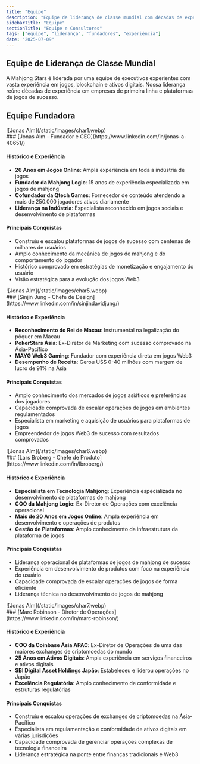 ```yaml
---
title: "Equipe"
description: "Equipe de liderança de classe mundial com décadas de experiência em jogos, blockchain e finanças"
sidebarTitle: "Equipe"
sectionTitle: "Equipe e Consultores"
tags: ["equipe", "liderança", "fundadores", "experiência"]
date: "2025-07-09"
---
```


## Equipe de Liderança de Classe Mundial

A Mahjong Stars é liderada por uma equipe de executivos experientes com vasta experiência em jogos, blockchain e ativos digitais. Nossa liderança reúne décadas de experiência em empresas de primeira linha e plataformas de jogos de sucesso.

## Equipe Fundadora


<div className='flex gap-4 items-center'>
<div className='aspect-square size-11'>
![Jonas Alm](/static/images/char1.webp)
</div>
### [Jonas Alm - Fundador e CEO](https://www.linkedin.com/in/jonas-a-40651/)
</div>

#### Histórico e Experiência
- **26 Anos em Jogos Online**: Ampla experiência em toda a indústria de jogos
- **Fundador da Mahjong Logic**: 15 anos de experiência especializada em jogos de mahjong
- **Cofundador da Qtech Games**: Fornecedor de conteúdo atendendo a mais de 250.000 jogadores ativos diariamente
- **Liderança na Indústria**: Especialista reconhecido em jogos sociais e desenvolvimento de plataformas

#### Principais Conquistas
- Construiu e escalou plataformas de jogos de sucesso com centenas de milhares de usuários
- Amplo conhecimento da mecânica de jogos de mahjong e do comportamento do jogador
- Histórico comprovado em estratégias de monetização e engajamento do usuário
- Visão estratégica para a evolução dos jogos Web3


<div className='flex gap-4 items-center'>
<div className='aspect-square size-11'>
![Jonas Alm](/static/images/char5.webp)
</div>
### [Sinjin Jung - Chefe de Design](https://www.linkedin.com/in/sinjindavidjung/)
</div>


#### Histórico e Experiência
- **Reconhecimento do Rei de Macau**: Instrumental na legalização do pôquer em Macau
- **PokerStars Ásia**: Ex-Diretor de Marketing com sucesso comprovado na Ásia-Pacífico
- **MAYG Web3 Gaming**: Fundador com experiência direta em jogos Web3
- **Desempenho de Receita**: Gerou US$ 0-40 milhões com margem de lucro de 91% na Ásia

#### Principais Conquistas
- Amplo conhecimento dos mercados de jogos asiáticos e preferências dos jogadores
- Capacidade comprovada de escalar operações de jogos em ambientes regulamentados
- Especialista em marketing e aquisição de usuários para plataformas de jogos
- Empreendedor de jogos Web3 de sucesso com resultados comprovados

<div className='flex gap-4 items-center'>
<div className='aspect-square size-11'>
![Jonas Alm](/static/images/char6.webp)
</div>
### [Lars Broberg - Chefe de Produto](https://www.linkedin.com/in/lbroberg/)
</div>

#### Histórico e Experiência
- **Especialista em Tecnologia Mahjong**: Experiência especializada no desenvolvimento de plataformas de mahjong
- **COO da Mahjong Logic**: Ex-Diretor de Operações com excelência operacional
- **Mais de 20 Anos em Jogos Online**: Ampla experiência em desenvolvimento e operações de produtos
- **Gestão de Plataformas**: Amplo conhecimento da infraestrutura da plataforma de jogos

#### Principais Conquistas
- Liderança operacional de plataformas de jogos de mahjong de sucesso
- Experiência em desenvolvimento de produtos com foco na experiência do usuário
- Capacidade comprovada de escalar operações de jogos de forma eficiente
- Liderança técnica no desenvolvimento de jogos de mahjong

<div className='flex gap-4 items-center'>
<div className='aspect-square size-11'>
![Jonas Alm](/static/images/char7.webp)
</div>
### [Marc Robinson - Diretor de Operações](https://www.linkedin.com/in/marc-robinson/)
</div>

#### Histórico e Experiência
- **COO da Coinbase Ásia APAC**: Ex-Diretor de Operações de uma das maiores exchanges de criptomoedas do mundo
- **25 Anos em Ativos Digitais**: Ampla experiência em serviços financeiros e ativos digitais
- **SBI Digital Asset Holdings Japão**: Estabeleceu e liderou operações no Japão
- **Excelência Regulatória**: Amplo conhecimento de conformidade e estruturas regulatórias

#### Principais Conquistas
- Construiu e escalou operações de exchanges de criptomoedas na Ásia-Pacífico
- Especialista em regulamentação e conformidade de ativos digitais em várias jurisdições
- Capacidade comprovada de gerenciar operações complexas de tecnologia financeira
- Liderança estratégica na ponte entre finanças tradicionais e Web3